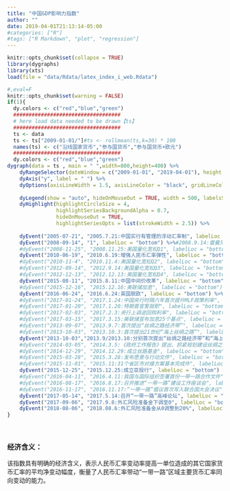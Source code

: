 ```yaml
---
title: "中国GDP影响力指数"
author: ""
date: 2019-04-01T21:13:14-05:00
#categories: ["R"] 
#tags: ["R Markdown", "plot", "regression"]
---
```


```r
knitr::opts_chunk$set(collapse = TRUE)
library(dygraphs)
library(xts)
load(file = "data/Rdata/latex_index_i_web.Rdata")
```

```r
#,eval=F
knitr::opts_chunk$set(warning = FALSE)
if(1){
  dy.colors <- c("red","blue","green")
  ###################################
  # here load data needed to be drawn【ts】
  ###################################
  ts <- data 
  ts <- ts["2009-01-01/"]#ts <- rollmean(ts,k=30) * 100
  names(ts) <- c("沿线国家货币","参与国货币","参与国货币+欧元")
  ###################################
  dy.colors <- c("red","blue","green")
dygraph(data = ts , main = " ",width=800,height=400) %>%
    dyRangeSelector(dateWindow = c("2009-01-01", "2019-04-01"), height = 20)  %>%#valueRange = c(min(data)-4, max(data)+4)
    dyAxis("y", label = " ") %>%
    dyOptions(axisLineWidth = 1.5, axisLineColor = "black", gridLineColor = "lightblue", colors = dy.colors, strokeWidth = 2) %>%
    
    dyLegend(show = "auto", hideOnMouseOut = TRUE, width = 500, labelsSeparateLines = FALSE) %>%
    dyHighlight(highlightCircleSize = 4, 
                highlightSeriesBackgroundAlpha = 0.7,
                hideOnMouseOut = TRUE,
                highlightSeriesOpts = list(strokeWidth = 2.5)) %>%
    
    dyEvent("2005-07-21", "2005.7.21:中国实行有管理的浮动汇率制", labelLoc = "bottom") %>%
    dyEvent("2008-09-14", "1", labelLoc = "bottom") %>%#2008.9.14:雷曼兄弟破产
    #dyEvent("2008-11-25", "2008.11.25:美国量化宽松Q1", labelLoc = "bottom") %>%
    dyEvent("2010-06-19", "2010.6.19:增强人民币汇率弹性", labelLoc = "bottom") %>%
    #dyEvent("2010-11-4", "2010.11.4:美国量化宽松Q2", labelLoc = "bottom") %>%
    #dyEvent("2012-09-14", "2012.9.14:美国量化宽松Q3", labelLoc = "bottom") %>%
    #dyEvent("2012-12-13", "2012.12.13:美国量化宽松Q4", labelLoc = "bottom") %>%
    dyEvent("2015-08-11", "2015.8.11:中国中间价改革", labelLoc = "bottom") %>%
    #dyEvent("2015-12-16", "2015.12.16:美联储加息", labelLoc = "bottom") %>%
    dyEvent("2016-06-24", "2016.6.24:英国脱欧", labelLoc = "bottom") %>%
    #dyEvent("2017-01-24", "2017.1.24:中国央行时隔六年首次提升MLF政策利率", labelLoc = "bottom") %>%
    #dyEvent("2017-01-20", "2017.1.20:特朗普宣誓就职", labelLoc = "bottom") %>%
    #dyEvent("2017-02-03", "2017.2.3:央行上调逆回购利率", labelLoc = "bottom") %>%
    #dyEvent("2017-03-15", "2017.3.15:美联储宣布加息25个基点", labelLoc = "bottom") %>%
    #dyEvent("2013-09-07", "2013.9.7:首次提出“丝绸之路经济带”", labelLoc = "bottom") %>%
    #dyEvent("2013-10-03", "2013.10.3:首次提出21世纪“海上丝绸之路”", labelLoc = "bottom") %>%
    dyEvent("2013-10-03","2013.9/2013.10:分别首次提出“丝绸之路经济带”和“海上丝绸之路”", labelLoc = "bottom") %>%
    #dyEvent("2014-03-05", "2014.3.5:《政府工作报告》提出，抓紧规划建设丝绸之路经济带、21世纪海上丝绸之路", labelLoc = "bottom") %>%
    #dyEvent("2014-12-29", "2014.12.29:成立丝路基金", labelLoc = "bottom") %>%
    #dyEvent("2015-03-28", "2015.3.28:发布愿景与行动文件", labelLoc = "bottom") %>%
    #dyEvent("2015-11-01", "2015.11:31个省区市对接方案基本完成件", labelLoc = "bottom") %>%
    dyEvent("2015-12-25", "2015.12.25:成立亚投行", labelLoc = "bottom") %>%
    #dyEvent("2016-04-11", "2016.4.11:我国与国际组织签署首份一带一路合作文件", labelLoc = "bottom") %>%
    #dyEvent("2016-08-17", "2016.8.17:召开推进“一带一路”建设工作座谈会", labelLoc = "bottom") %>%
    #dyEvent("2016-11-17", "2016.11.17:“一带一路”倡议首次写入联合国大会决议", labelLoc = "bottom") %>%
    dyEvent("2017-05-14", "2017.5.14:召开“一带一路”高峰论坛", labelLoc = "bottom") %>%
    dyEvent("2017-09-06", "2017.9.8:外汇风险准备金下调至0", labelLoc = "bottom") %>%
    dyEvent("2018-08-06", "2018.08.6:外汇风险准备金从0调整到20%", labelLoc = "bottom")
}
```

<br>

### 经济含义：

该指数具有明确的经济含义，表示人民币汇率变动率提高一单位造成的其它国家货币汇率的平均净变动幅度，衡量了人民币汇率带动“一带一路”区域主要货币汇率同向变动的能力。


